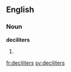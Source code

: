 ==English==

===Noun===
'''deciliters'''

# {{plural of|[[deciliter]]}}

[[fr:deciliters]]
[[sv:deciliters]]